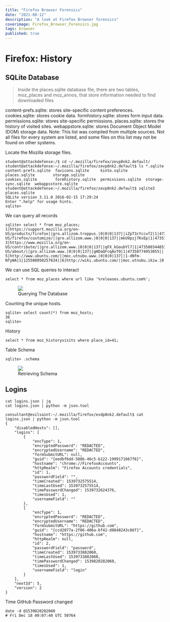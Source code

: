```yaml
---
title: "Firefox Browser Forensics"
date: "2021-08-12"
description: "A look at Firefox Browser forensics"
coverimage: Firefox_Browser_Forensics.jpg
tags: browser
published: true
---
```

# Firefox: History


## SQLite Database

> Inside the places.sqlite database file, there are two tables, moz_places and moz_annos, that store information needed to find downloaded files

content-prefs.sqlite: stores site-specific content preferences.
cookies.sqlite: stores cookie data.
formhistory.sqlite: stores form input data.
permissions.sqlite: stores site-specific permissions.
places.sqlite: stores the history of visited sites.
webappstore.sqlite: stores Document Object Model (DOM) storage data.
Note: This list was compiled from multiple sources. Not all files for every system are listed, and some files on this list may not be found on other systems.


Locate the Mozilla storage files. 
```
student@attackdefense:/$ cd ~/.mozilla/firefox/zevp8nk2.default/
student@attackdefense:~/.mozilla/firefox/zevp8nk2.default$ ls *.sqlite
content-prefs.sqlite  favicons.sqlite     kinto.sqlite        places.sqlite        storage.sqlite
cookies.sqlite        formhistory.sqlite  permissions.sqlite  storage-sync.sqlite  webappsstore.sqlite
student@attackdefense:~/.mozilla/firefox/zevp8nk2.default$ sqlite3 places.sqlite
SQLite version 3.11.0 2016-02-15 17:29:24
Enter ".help" for usage hints.
sqlite>
```

We can query all records
```
sqlite> select * from moz_places;
1|https://support.mozilla.org/en-US/products/firefox||gro.allizom.troppus.|0|0|0|137||iZpT3cYccuf2|1|47357795150914||2|https://www.mozilla.org/en-US/firefox/customize/||gro.allizom.www.|0|0|0|137||mkU9pzj7KxEp|1|47357014640010||
3|https://www.mozilla.org/en-US/contribute/||gro.allizom.www.|0|0|0|137||qFX_kGoubYl7|1|47358034485371||4|https://www.mozilla.org/en-US/about/||gro.allizom.www.|0|0|0|137||gHDaQFcqAxTO|1|47358774953055||
5|http://www.ubuntu.com/||moc.utnubu.www.|0|0|0|137||1-dNfm-NfyWA|1|125508050257634||6|http://wiki.ubuntu.com/||moc.utnubu.ikiw.|0|0|0|137||4Em1q9WFjljD|1|125511519733047||
```

We can use SQL queries to interact
```
select * from moz_places where url like '%releases.ubuntu.com%';
```

<figure class="figure text-center col-xs-12 col-sm-12 col-lg-12"><img src="af6edeb8-15ff-4712-a559-6416ddd859d6.png" class="figure-img img-fluid border border-1 border-dark" alt=" "><figcaption class="figure-caption text-center fw-normal text-dark">Querying The Database</figcaption></figure>

Counting the unique hosts.
```
sqlite> select count(*) from moz_hosts;
36
sqlite>
```

History
```
select * from moz_historyvisits where place_id=41;
```

Table Schema 
```
sqlite> .schema
```

<figure class="figure text-center col-xs-12 col-sm-12 col-lg-12"><img src="6fa64eb7-e269-4b8a-99fa-0a7388cac17c.png" class="figure-img img-fluid border border-1 border-dark" alt=" "><figcaption class="figure-caption text-center fw-normal text-dark">Retrieving Schema</figcaption></figure>



## Logins

```
cat logins.json | jq
cat logins.json | python -m json.tool
```

```
consultant@evilsaint:~/.mozilla/firefox/esdp8nk2.default$ cat logins.json | python -m json.tool
{
    "disabledHosts": [],
    "logins": [
        {
            "encType": 1,
            "encryptedPassword": "REDACTED",
            "encryptedUsername": "REDACTED",
            "formSubmitURL": null,
            "guid": "{eedbf6dd-588b-46c5-b122-1999171667f6}",
            "hostname": "chrome://FirefoxAccounts",
            "httpRealm": "Firefox Accounts credentials",
            "id": 1,
            "passwordField": "",
            "timeCreated": 1539732575514,
            "timeLastUsed": 1539732575514,
            "timePasswordChanged": 1539732624376,
            "timesUsed": 1,
            "usernameField": ""
        },
        {
            "encType": 1,
            "encryptedPassword": "REDACTED",
            "encryptedUsername": "REDACTED",
            "formSubmitURL": "https://github.com",
            "guid": "{ccd2077a-2f06-406a-bf42-d8848243c86f}",
            "hostname": "https://github.com",
            "httpRealm": null,
            "id": 2,
            "passwordField": "password",
            "timeCreated": 1539733882060,
            "timeLastUsed": 1539733882060,
            "timePasswordChanged": 1539820282060,
            "timesUsed": 1,
            "usernameField": "login"
        }
    ],
    "nextId": 5,
    "version": 2
}
```


Time GitHub Password changed
```
date -d @1539820282060
# Fri Dec 18 00:07:40 UTC 50764
```